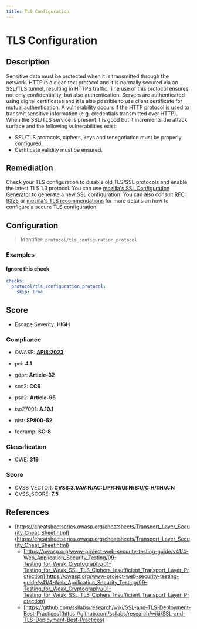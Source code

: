 ```yaml
---
title: TLS Configuration
---
```


# TLS Configuration

## Description

Sensitive data must be protected when it is transmitted through the network. HTTP is a clear-text protocol and it is normally secured via an SSL/TLS tunnel, resulting in HTTPS traffic. The use of this protocol ensures not only confidentiality, but also authentication. Servers are authenticated using digital certificates and it is also possible to use client certificate for mutual authentication.
A vulnerability occurs if the HTTP protocol is used to transmit sensitive information (e.g. credentials transmitted over HTTP). When the SSL/TLS service is present it is good but it increments the attack surface and the following vulnerabilities exist:
- SSL/TLS protocols, ciphers, keys and renegotiation must be properly configured.
- Certificate validity must be ensured.

## Remediation

Check your TLS configuration to disable old TLS/SSL protocols and enable the latest TLS 1.3 protocol. You can use [mozilla's SSL Configuration Generator](https://ssl-config.mozilla.org/) to generate a new SSL configuration. You can also consult [RFC 9325](https://datatracker.ietf.org/doc/html/rfc9325) or [mozilla's TLS recommendations](https://wiki.mozilla.org/Security/Server_Side_TLS) for more details on how to configure a secure TLS configuration.



## Configuration

> Identifier: `protocol/tls_configuration_protocol`



### Examples



#### Ignore this check

```yaml
checks:
  protocol/tls_configuration_protocol:
    skip: true
```




## Score

- Escape Severity: **<span className="high-severity">HIGH</span>**

### Compliance

- OWASP: **[API8:2023](https://github.com/OWASP/API-Security/blob/master/editions/2023/en/0xa8-security-misconfiguration.md)**

- pci: **4.1**
- gdpr: **Article-32**
- soc2: **CC6**
- psd2: **Article-95**
- iso27001: **A.10.1**
- nist: **SP800-52**
- fedramp: **SC-8**

### Classification

- CWE: **319**




### Score

- CVSS_VECTOR: **CVSS:3.1/AV:N/AC:L/PR:N/UI:N/S:U/C:H/I:H/A:N**
- CVSS_SCORE: **7.5**

## References

- [https://cheatsheetseries.owasp.org/cheatsheets/Transport_Layer_Security_Cheat_Sheet.html](https://cheatsheetseries.owasp.org/cheatsheets/Transport_Layer_Security_Cheat_Sheet.html)
  - [https://owasp.org/www-project-web-security-testing-guide/v41/4-Web_Application_Security_Testing/09-Testing_for_Weak_Cryptography/01-Testing_for_Weak_SSL_TLS_Ciphers_Insufficient_Transport_Layer_Protection](https://owasp.org/www-project-web-security-testing-guide/v41/4-Web_Application_Security_Testing/09-Testing_for_Weak_Cryptography/01-Testing_for_Weak_SSL_TLS_Ciphers_Insufficient_Transport_Layer_Protection)
  - [https://github.com/ssllabs/research/wiki/SSL-and-TLS-Deployment-Best-Practices](https://github.com/ssllabs/research/wiki/SSL-and-TLS-Deployment-Best-Practices)
  